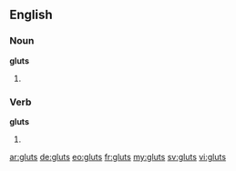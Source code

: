 ==English==

===Noun===
'''gluts'''

# {{plural of|glut}}

===Verb===
'''gluts'''

# {{en-third-person singular of|glut}}

[[ar:gluts]]
[[de:gluts]]
[[eo:gluts]]
[[fr:gluts]]
[[my:gluts]]
[[sv:gluts]]
[[vi:gluts]]